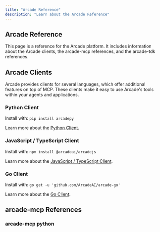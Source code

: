```yaml
---
title: "Arcade Reference"
description: "Learn about the Arcade Reference"
---
```


## Arcade Reference

This page is a reference for the Arcade platform. It includes information about the Arcade clients, the arcade-mcp references, and the arcade-tdk references.

## Arcade Clients

Arcade provides clients for several languages, which offer additional features on top of MCP. These clients make it easy to use Arcade's tools within your agents and applications.

### Python Client

Install with: `pip install arcadepy`

Learn more about the [Python Client](https://github.com/ArcadeAI/arcade-py).

### JavaScript / TypeScript Client

Install with: `npm install @arcadeai/arcadejs`

Learn more about the [JavaScript / TypeScript Client](https://github.com/ArcadeAI/arcade-js).

### Go Client

Install with: `go get -u 'github.com/ArcadeAI/arcade-go'`

Learn more about the [Go Client](https://github.com/ArcadeAI/arcade-go).


## arcade-mcp References

### arcade-mcp python

